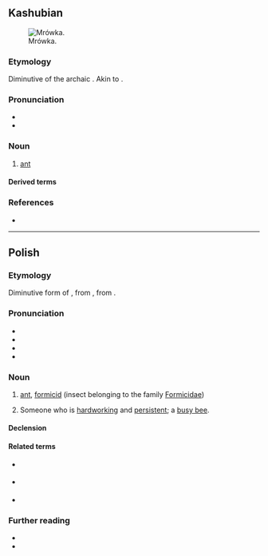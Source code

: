 {{also|mrówką}}
==Kashubian==
[[Image:Lasius.niger.-.lindsey.jpg|thumb|Mrówka.]]

===Etymology===
Diminutive of the archaic {{m|csb|marwa||ant}}. Akin to {{cog|pl|mrówka}}.

===Pronunciation===
* {{IPA|csb|/ˈmrofka/}}
* {{hyph|csb|mrów|ka}}

===Noun===
{{csb-noun|f}}

# [[ant]] {{gl|hymenopteran of the family ''[[Formicidae]]''}}

====Derived terms====
{{col4|csb
|mrówkòjôd}}

===References===
* {{R:csb:SPK|+}}

{{C|csb|Hymenopterans}}

----

==Polish==
{{wp|lang=pl}}

===Etymology===
Diminutive form of {{m|pl|mrowa}}, from {{etyl|sla-pro|pl}} {{m|sla-pro|*morvъ}}, from {{inh|pl|ine-pro|*morwi-}}.

===Pronunciation===
* {{pl-IPA}}
* {{audio|pl|pl-mrówka.ogg|audio}}
* {{hyph|pl|mrów|ka}}
* {{rhymes|pl|ufka}}

===Noun===
{{pl-noun|f|aug=mrówa|dim=mróweczka}}

# [[ant]], [[formicid]] (insect belonging to the family [[Formicidae]])
# {{lb|pl|by extension}} Someone who is [[hardworking]] and [[persistent]]; a [[busy bee]].

====Declension====
{{pl-decl-noun-f}}

====Related terms====
* {{q|adjectives}} {{l|pl|[[mrówczy]], [[mrówczany]], [[mrówkowy]], [[mrówkowaty]]}}
* {{q|nouns}} {{l|pl|[[mrowie]], [[mrowiec]], [[mrowienie]], [[mrowisko]], [[mrówczan]], [[mrówczę]], [[mrówki]], [[mrówkojad]], [[mrówkożer]], [[mrównik]]}}
* {{q|verb}} {{l|pl|mrowić}}

===Further reading===
* {{R:pl:WSJP}}
* {{R:PWN}}

{{c|pl|Ants}}